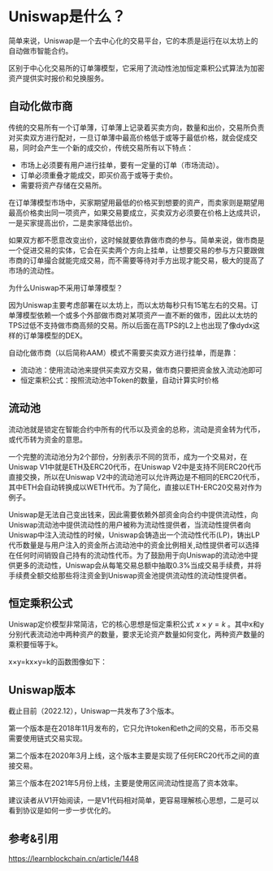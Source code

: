 # Uniswap是什么？
简单来说，Uniswap是一个去中心化的交易平台，它的本质是运行在以太坊上的自动做市智能合约。

区别于中心化交易所的订单簿模型，它采用了流动性池加恒定乘积公式算法为加密资产提供实时报价和兑换服务。


## 自动化做市商
传统的交易所有一个订单薄，订单薄上记录着买卖方向，数量和出价，交易所负责对买卖双方进行配对，一旦订单薄中最高价格低于或等于最低价格，就会促成交易，同时会产生一个新的成交价，传统交易所有以下特点：

* 市场上必须要有用户进行挂单，要有一定量的订单（市场流动）。
* 订单必须重叠才能成交，即买价高于或等于卖价。
* 需要将资产存储在交易所。

在订单薄模型市场中，买家期望用最低的价格买到想要的资产，而卖家则是期望用最高价格卖出同一项资产，如果交易要成立，买卖双方必须要在价格上达成共识，一是买家提高出价，二是卖家降低出价。

如果双方都不愿意改变出价，这时候就要依靠做市商的参与。简单来说，做市商是一个促进交易的实体，它会在买卖两个方向上挂单，让想要交易的参与方只要跟做市商的订单撮合就能完成交易，而不需要等待对手方出现才能交易，极大的提高了市场的流动性。

为什么Uniswap不采用订单薄模型？

因为Uniswap主要考虑部署在以太坊上，而以太坊每秒只有15笔左右的交易。订单薄模型依赖一个或多个外部做市商对某项资产一直不断的做市，因此以太坊的TPS过低不支持做市商高频的交易。所以后面在高TPS的L2上也出现了像dydx这样的订单簿模型的DEX。

自动化做市商（以后简称AAM）模式不需要买卖双方进行挂单，而是靠：
* 流动池：使用流动池来提供买卖双方交易，做市商只要把资金放入流动池即可
* 恒定乘积公式：按照流动池中Token的数量，自动计算实时价格

## 流动池

流动池就是锁定在智能合约中所有的代币以及资金的总称，流动是资金转为代币，或代币转为资金的意思。

一个完整的流动池分为2个部份，分别表示不同的货币，成为一个交易对，在Uniswap V1中就是ETH及ERC20代币，在Uniswap V2中是支持不同ERC20代币直接交换，所以在Uniswap V2中的流动池可以允许两边是不相同的ERC20代币，其中ETH会自动转换成以WETH代币。为了简化，直接以ETH-ERC20交易对作为例子。

Uniswap是无法自己变出钱来，因此需要依赖外部资金向合约中提供流动性，向Uniswap流动池中提供流动性的用户被称为流动性提供者，当流动性提供者向Uniswap中注入流动性的时候，Uniswap会铸造出一个流动性代币(LP)，铸出LP代币数量是与用户注入的资金所占流动池中的资金比例相关,动性提供者可以选择在任何时间销毁自己持有的流动性代币。为了鼓励用于向Uniswap的流动池中提供更多的流动性，Uniswap会从每笔交易总额中抽取0.3%当成交易手续费，并将手续费全额交给那些将注资金到Uniswap资金池提供流动性的流动性提供者。

## 恒定乘积公式
Uniswap定价模型非常简洁，它的核心思想是恒定乘积公式 $x×y=k$
。其中x和y分别代表流动池中两种资产的数量，要求无论资产数量如何变化，两种资产数量的乘积要恒等于k。

x×y=kx×y=k的函数图像如下：

## Uniswap版本
截止目前（2022.12），Uniswap一共发布了3个版本。

第一个版本是在2018年11月发布的，它只允许token和eth之间的交易，币币交易需要使用链式交易实现。

第二个版本在2020年3月上线，这个版本主要是实现了任何ERC20代币之间的直接交易。

第三个版本在2021年5月份上线，主要是使用区间流动性提高了资本效率。

建议读者从V1开始阅读，一是V1代码相对简单，更容易理解核心思想，二是可以看到协议是如何一步一步优化的。

## 参考&引用
https://learnblockchain.cn/article/1448